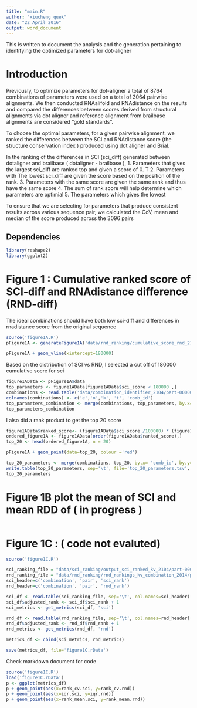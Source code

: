```yaml
---
title: "main.R"
author: "xiucheng quek"
date: "22 April 2016"
output: word_document
---
```


This is written to document the analysis and the generation pertaining to identifying the optimized parameters for dot-aligner

# Introduction 

Previously, to optimize parameters for dot-aligner a total of 8764 combinations of parameters were used on a total of 3064 pairwise alignments. We then conducted RNAalifold and RNAdistance on the results and compared the differences between scores derived from structural alignments via dot aligner and reference alignment from brailbase alignments are considered "gold standards".

To choose the optimal parameters, for a given pairwise alignment, we ranked the differences between the SCI and RNAdistance score (the structure conservation index ) produced using dot aligner and Brial. 

In the ranking of the differences in SCI (sci_diff) generated between dotaligner and brailbase ( dotaligner - brailbase  ),
   1. Parameters that gives the largest sci_diff are ranked top and given a score of 0. T
   2. Parameters with The lowest sci_diff are given the score based on the position of the rank. 
   3. Parameters with the same score are given the same rank and thus have the same score
   4. The sum of rank score will help determine which parameters are optimial
   5. The parameters which gives the lowest 
   
To ensure that we are selecting for parameters that produce consistent results across various sequence pair, we calculated the CoV, mean and median of the score produced across the 3096 pairs   



## Dependencies 
```r
library(reshape2)
library(ggplot2)
```

# Figure 1 : Cumulative ranked score of SCI-diff and RNAdistance difference (RND-diff)

The ideal combinations should have both low sci-diff and differences in rnadistance score from the original sequence

```r

source('figure1A.R')
pFigure1A <- generateFigure1A('data/rnd_ranking/cumulative_score_rnd_2104/part-00000', 'data/sci_ranking/cumulative_score_2104/part-00000')

pFigure1A + geom_vline(xintercept=180000)

```


Based on the distribution of SCI vs RND, I selected a cut off of 180000 cumulative socre for sci
```r
figure1AData <- pFigure1A$data
top_parameters <- figure1AData[figure1AData$sci_score < 180000 ,]
combinations <- read.table('data/combination_identifier_2104/part-00000')
colnames(combinations) <- c('e','o','k', 't', 'comb_id')
top_parameters_combination <- merge(combinations, top_parameters, by.x= 'comb_id', by.y='combination')
top_parameters_combination
```


I also did a rank product to get the top 20 score

```r

figure1AData$ranked_score<- (figure1AData$sci_score /100000) * (figure1AData$rnd_score /100000)
ordered_figure1A <- figure1AData[order(figure1AData$ranked_score),]
top_20 <- head(ordered_figure1A, n = 20) 

pFigure1A + geom_point(data=top_20, colour ='red')


```


```r

top_20_parameters <- merge(combinations, top_20, by.x= 'comb_id', by.y='combination')
write.table(top_20_parameters, sep='\t', file='top_20_parameters.tsv', row.names = F)
top_20_parameters

```



# Figure 1B plot the mean of SCI and mean RDD of ( in progress )

```r



```

# Figure 1C : ( code not evaluted)
```r
source('figure1C.R')

sci_ranking_file = "data/sci_ranking/output_sci_ranked_kv_2104/part-00000"
rnd_ranking_file = "data/rnd_ranking/rnd_rankings_kv_combination_2014/part-00000"
sci_header=c('combination', 'pair', 'sci_rank')
rnd_header=c('combination', 'pair', 'rnd_rank')

sci_df <- read.table(sci_ranking_file, sep='\t', col.names=sci_header)
sci_df$adjusted_rank <- sci_df$sci_rank + 1 
sci_metrics <- get_metrics(sci_df, 'sci')

rnd_df <- read.table(rnd_ranking_file, sep='\t', col.names=rnd_header)
rnd_df$adjusted_rank <- rnd_df$rnd_rank + 1 
rnd_metrics <- get_metrics(rnd_df, 'rnd')

metrics_df <- cbind(sci_metrics, rnd_metrics)

save(metrics_df, file='figure1C.rData')

```

Check markdown document for code 
```r

source('figure1C.R')
load('figure1C.rData')
p <- ggplot(metrics_df)
p + geom_point(aes(x=rank_cv.sci, y=rank_cv.rnd))
p + geom_point(aes(x=iqr.sci, y=iqr.rnd))
p + geom_point(aes(x=rank_mean.sci, y=rank_mean.rnd))
```
#
